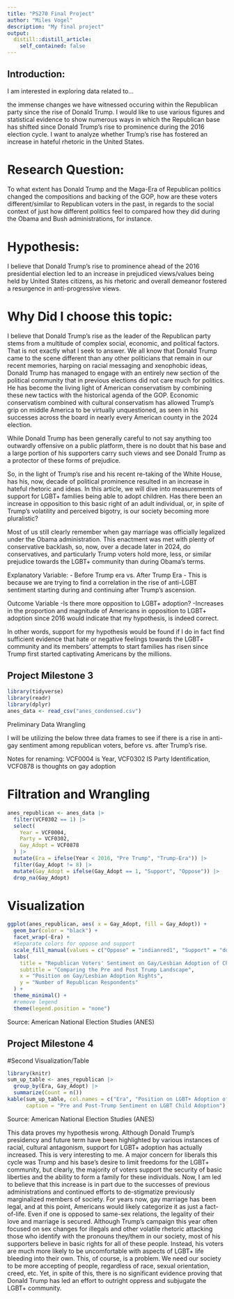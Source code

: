 ```yaml
---
title: "PS270 Final Project"
author: "Miles Vogel"
description: "My final project"
output:
  distill::distill_article:
    self_contained: false
---
```


## Introduction:

I am interested in exploring data related to...

the immense changes we have witnessed occuring within the Republican party since the rise of Donald Trump. I would like to use various figures and statistical evidence to show numerous ways in which the Republican base has shifted since Donald Trump's rise to prominence during the 2016 election cycle. I want to analyze whether Trump's rise has fostered an increase in hateful rhetoric in the United States.

# Research Question: 

To what extent has Donald Trump and the Maga-Era of Republican politics changed the compositions and backing of the GOP, how are these voters different/similar to Republican voters in the past, in regards to the social context of just how different politics feel to compared how they did during the Obama and Bush administrations, for instance.

# Hypothesis: 

I believe that Donald Trump's rise to prominence ahead of the 2016 presidential election led to an increase in prejudiced views/values being held by United States citizens, as his rhetoric and overall demeanor fostered a resurgence in anti-progressive views.

# Why Did I choose this topic:

I believe that Donald Trump's rise as the leader of the Republican party stems from a multitude of complex social, economic, and political factors. That is not exactly what I seek to answer. We all know that Donald Trump came to the scene different than any other politicians that remain in our recent memories, harping on racial messaging and xenophobic ideas, Donald Trump has managed to engage with an entirely new section of the political community that in previous elections did not care much for politics. He has become the living light of American conservatism by combining these new tactics with the historical agenda of the GOP. Economic conservatism combined with cultural conservatism has allowed Trump's grip on middle America to be virtually unquestioned, as seen in his successes across the board in nearly every American county in the 2024 election. 

While Donald Trump has been generally careful to not say anything too outwardly offensive on a public platform, there is no doubt that his base and a large portion of his supporters carry such views and see Donald Trump as a protector of these forms of prejudice.

So, in the light of Trump's rise and his recent re-taking of the White House, has his, now, decade of political prominence resulted in an increase in hateful rhetoric and ideas. In this article, we will dive into measurements of support for LGBT+ families being able to adopt children. Has there been an increase in opposition to this basic right of an adult individual, or, in spite of Trump's volatility and perceived bigotry, is our society becoming more pluralistic?

Most of us still clearly remember when gay marriage was officially legalized under the Obama administration. This enactment was met with plenty of conservative backlash, so, now, over a decade later in 2024, do conservatives, and particularly Trump voters hold more, less, or similar prejudice towards the LGBT+ community than during Obama's terms.


Explanatory Variable:
- Before Trump era vs. After Trump Era
- This is because we are trying to find a correlation in the rise of anti-LGBT sentiment starting during and continuing after Trump's ascension.

Outcome Variable
-Is there more opposition to LGBT+ adoption?
-Increases in the proportion and magnitude of Americans in opposition to LGBT+ adoption since 2016 would indicate that my hypothesis, is indeed correct.

In other words, support for my hypothesis would be found if I do in fact find sufficient evidence that hate or negative feelings towards the LGBT+ community and its members' attempts to start families has risen since Trump first started captivating Americans by the millions.

## Project Milestone 3


```r
library(tidyverse)
library(readr)
library(dplyr)
anes_data <- read_csv("anes_condensed.csv")
```

Preliminary Data Wrangling

I will be utilizing the below three data frames to see if there is a rise in anti-gay sentiment among republican voters, before vs. after Trump's rise. 

Notes for renaming: VCF0004 is Year, VCF0302 IS Party Identification, VCF0878 is thoughts on gay adoption

# Filtration and Wrangling

```r
anes_republican <- anes_data |>
  filter(VCF0302 == 1) |>
  select(
    Year = VCF0004,
    Party = VCF0302,
    Gay_Adopt = VCF0878
  ) |>
  mutate(Era = ifelse(Year < 2016, "Pre Trump", "Trump-Era")) |>
  filter(Gay_Adopt != 8) |>
  mutate(Gay_Adopt = ifelse(Gay_Adopt == 1, "Support", "Oppose")) |>
  drop_na(Gay_Adopt)
```
# Visualization

```r
ggplot(anes_republican, aes( x = Gay_Adopt, fill = Gay_Adopt)) +
  geom_bar(color = "black") +
  facet_wrap(~Era) +
  #Separate colors for oppose and support
  scale_fill_manual(values = c("Oppose" = "indianred1", "Support" = "dodgerblue"))+
  labs(
    title = "Republican Voters' Sentiment on Gay/Lesbian Adoption of Children",
    subtitle = "Comparing the Pre and Post Trump Landscape",
    x = "Position on Gay/Lesbian Adoption Rights",
    y = "Number of Republican Respondents"
  ) +
  theme_minimal() +
  #remove legend
  theme(legend.position = "none")
```
Source: American National Election Studies (ANES)

## Project Milestone 4

#Second Visualization/Table

```r
library(knitr)
sum_up_table <- anes_republican |>
  group_by(Era, Gay_Adopt) |>
  summarize(Count = n())
kable(sum_up_table, col.names = c("Era", "Position on LGBT+ Adoption of Children", "Number of Respondents"),
      caption = "Pre and Post-Trump Sentiment on LGBT Child Adoption")
```
Source: American National Election Studies (ANES)

This data proves my hypothesis wrong. Although Donald Trump's presidency and future term have been highlighted by various instances of racial, cultural antagonism, support for LGBT+ adoption has actually increased. This is very interesting to me. A major concern for liberals this cycle was Trump and his base's desire to limit freedoms for the LGBT+ community, but clearly, the majority of voters support the security of basic liberties and the ability to form a family for these individuals. Now, I am led to believe that this increase is in part due to the successes of previous administrations and continued efforts to de-stigmatize previously marginalized members of society. For years now, gay marriage has been legal, and at this point, Americans would likely categorize it as just a fact-of-life. Even if one is opposed to same-sex relations, the legality of their love and marriage is secured. Although Trump's campaign this year often focused on sex changes for illegals and other volatile rhetoric attacking those who identify with the pronouns they/them in our society, most of his supporters believe in basic rights for all of these people. Instead, his voters are much more likely to be uncomfortable with aspects of LGBT+ life bleeding into their own. This, of course, is a problem. We need our society to be more accepting of people, regardless of race, sexual orientation, creed, etc. Yet, in spite of this, there is no significant evidence proving that Donald Trump has led an effort to outright oppress and subjugate the LGBT+ community. 